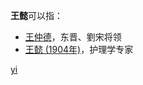 '''王懿'''可以指：
* [[王仲德|王仲德]]，东晋、劉宋将领
* [[王懿_(1904年)|王懿 (1904年)]]，护理学专家

{{disambig}}

[[Category:二字王姓人名消歧义|yi]]